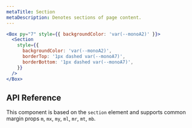 ```yaml
---
metaTitle: Section
metaDescription: Denotes sections of page content.
---
```


```jsx live=true
<Box py="7" style={{ backgroundColor: 'var(--monoA2)' }}>
  <Section
    style={{
      backgroundColor: 'var(--monoA2)',
      borderTop: '1px dashed var(--monoA7)',
      borderBottom: '1px dashed var(--monoA7)',
    }}
  />
</Box>
```

## API Reference

This component is based on the `section` element and supports common margin props `m`, `mx`, `my`, `ml`, `mr`, `mt`, `mb`.

<ThemesPropsTable name="section" />
